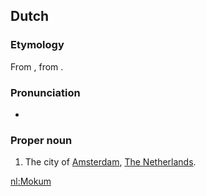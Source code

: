 ==Dutch==

===Etymology===
From {{etyl|yi|nl}} {{m|yi|מקום||place, safe haven|tr=mokem}}, from {{etyl|he|nl}} {{m|he|מקום||place|tr=makóm}}.

===Pronunciation===
* {{audio|Nl-Mokum.ogg|Audio|lang=nl}}

===Proper noun===
{{wikipedia|lang=en}}
{{nl-noun|n|-|-}}

# {{label|nl|informal}} The city of [[Amsterdam]], [[The Netherlands]].

[[nl:Mokum]]